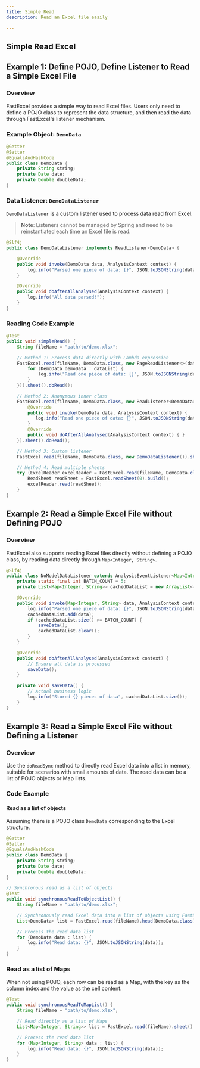 ```yaml
---
title: Simple Read
description: Read an Excel file easily

---
```


## Simple Read Excel

## Example 1: Define POJO, Define Listener to Read a Simple Excel File
### Overview

FastExcel provides a simple way to read Excel files. Users only need to define a POJO class to represent the data structure, and then read the data through FastExcel's listener mechanism.

### Example Object: `DemoData`
```java
@Getter
@Setter
@EqualsAndHashCode
public class DemoData {
    private String string;
    private Date date;
    private Double doubleData;
}
```

### Data Listener: `DemoDataListener`
`DemoDataListener` is a custom listener used to process data read from Excel.
> **Note**: Listeners cannot be managed by Spring and need to be reinstantiated each time an Excel file is read.

```java
@Slf4j
public class DemoDataListener implements ReadListener<DemoData> {

    @Override
    public void invoke(DemoData data, AnalysisContext context) {
        log.info("Parsed one piece of data: {}", JSON.toJSONString(data));
    }

    @Override
    public void doAfterAllAnalysed(AnalysisContext context) {
        log.info("All data parsed!");
    }
}
```

### Reading Code Example
```java
@Test
public void simpleRead() {
    String fileName = "path/to/demo.xlsx";

    // Method 1: Process data directly with Lambda expression
    FastExcel.read(fileName, DemoData.class, new PageReadListener<>(dataList -> {
        for (DemoData demoData : dataList) {
            log.info("Read one piece of data: {}", JSON.toJSONString(demoData));
        }
    })).sheet().doRead();

    // Method 2: Anonymous inner class
    FastExcel.read(fileName, DemoData.class, new ReadListener<DemoData>() {
        @Override
        public void invoke(DemoData data, AnalysisContext context) {
           log.info("Read one piece of data: {}", JSON.toJSONString(data));
        }
        @Override
        public void doAfterAllAnalysed(AnalysisContext context) { }
    }).sheet().doRead();

    // Method 3: Custom listener
    FastExcel.read(fileName, DemoData.class, new DemoDataListener()).sheet().doRead();

    // Method 4: Read multiple sheets
    try (ExcelReader excelReader = FastExcel.read(fileName, DemoData.class, new DemoDataListener()).build()) {
        ReadSheet readSheet = FastExcel.readSheet(0).build();
        excelReader.read(readSheet);
    }
}
```

## Example 2: Read a Simple Excel File without Defining POJO

### Overview
FastExcel also supports reading Excel files directly without defining a POJO class, by reading data directly through `Map<Integer, String>`.

```java
@Slf4j
public class NoModelDataListener extends AnalysisEventListener<Map<Integer, String>> {
    private static final int BATCH_COUNT = 5;
    private List<Map<Integer, String>> cachedDataList = new ArrayList<>(BATCH_COUNT);

    @Override
    public void invoke(Map<Integer, String> data, AnalysisContext context) {
        log.info("Parsed one piece of data: {}", JSON.toJSONString(data));
        cachedDataList.add(data);
        if (cachedDataList.size() >= BATCH_COUNT) {
            saveData();
            cachedDataList.clear();
        }
    }

    @Override
    public void doAfterAllAnalysed(AnalysisContext context) {
        // Ensure all data is processed
        saveData();
    }

    private void saveData() {
        // Actual business logic
        log.info("Stored {} pieces of data", cachedDataList.size());
    }
}
```

## Example 3: Read a Simple Excel File without Defining a Listener

### Overview
Use the `doReadSync` method to directly read Excel data into a list in memory, suitable for scenarios with small amounts of data. The read data can be a list of POJO objects or Map lists.

### Code Example
#### Read as a list of objects

Assuming there is a POJO class `DemoData` corresponding to the Excel structure.

```java
@Getter
@Setter
@EqualsAndHashCode
public class DemoData {
    private String string;
    private Date date;
    private Double doubleData;
}

// Synchronous read as a list of objects
@Test
public void synchronousReadToObjectList() {
    String fileName = "path/to/demo.xlsx";

    // Synchronously read Excel data into a list of objects using FastExcel
    List<DemoData> list = FastExcel.read(fileName).head(DemoData.class).sheet().doReadSync();

    // Process the read data list
    for (DemoData data : list) {
        log.info("Read data: {}", JSON.toJSONString(data));
    }
}
```

### Read as a list of Maps
When not using POJO, each row can be read as a Map, with the key as the column index and the value as the cell content.

```java
@Test
public void synchronousReadToMapList() {
    String fileName = "path/to/demo.xlsx";

    // Read directly as a list of Maps
    List<Map<Integer, String>> list = FastExcel.read(fileName).sheet().doReadSync();

    // Process the read data list
    for (Map<Integer, String> data : list) {
        log.info("Read data: {}", JSON.toJSONString(data));
    }
}
```